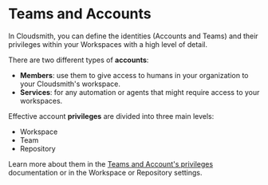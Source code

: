 # Teams and Accounts

In Cloudsmith, you can define the identities (Accounts and Teams) and their privileges within your Workspaces with a high level of detail.

There are two different types of **accounts**: 
- **Members**: use them to give access to humans in your organization to your Cloudsmith's workspace.
- **Services**: for any automation or agents that might require access to your workspaces.

Effective account **privileges** are divided into three main levels: 
- Workspace
- Team
- Repository

Learn more about them in the [Teams and Account's privileges](/accounts-and-teams/about-privileges) documentation or in the Workspace or Repository settings.